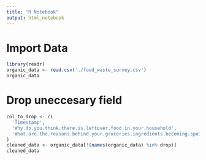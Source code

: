 ```yaml
---
title: "R Notebook"
output: html_notebook
---
```



# Import Data
```r
library(readr)
organic_data <- read.csv('./food_waste_survey.csv')
organic_data
```
# Drop uneccesary field
```r
col_to_drop <- c(
  'Timestamp', 
  'Why.do.you.think.there.is.leftover.food.in.your.household',
  'What.are.the.reasons.behind.your.groceries.ingredients.becoming.spoiled.or.expired'.
)
cleaned_data <- organic_data[!(names(organic_data) %in% drop)]
cleaned_data
```

```r

```

